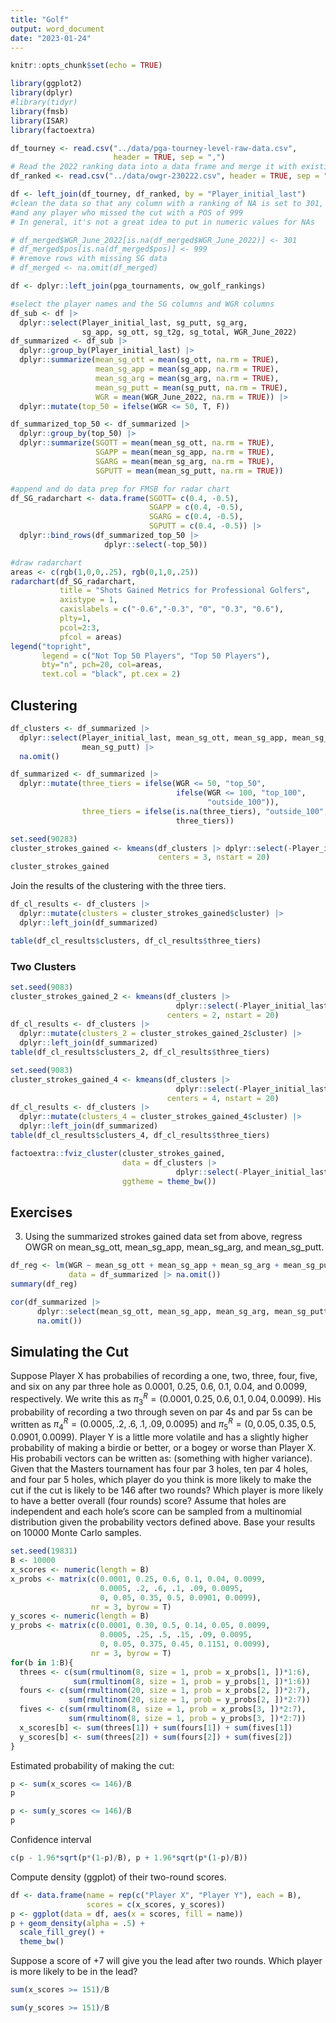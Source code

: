 ```yaml
---
title: "Golf"
output: word_document
date: "2023-01-24"
---
```


```r
knitr::opts_chunk$set(echo = TRUE)
```

```r
library(ggplot2)
library(dplyr)
#library(tidyr)
library(fmsb)
library(ISAR)
library(factoextra)
```

```r
df_tourney <- read.csv("../data/pga-tourney-level-raw-data.csv", 
                       header = TRUE, sep = ",")
# Read the 2022 ranking data into a data frame and merge it with existing data
df_ranked <- read.csv("../data/owgr-230222.csv", header = TRUE, sep = ",")

df <- left_join(df_tourney, df_ranked, by = "Player_initial_last")
#clean the data so that any column with a ranking of NA is set to 301,
#and any player who missed the cut with a POS of 999
# In general, it's not a great idea to put in numeric values for NAs

# df_merged$WGR_June_2022[is.na(df_merged$WGR_June_2022)] <- 301
# df_merged$pos[is.na(df_merged$pos)] <- 999
# #remove rows with missing SG data
# df_merged <- na.omit(df_merged)
```

```r
df <- dplyr::left_join(pga_tournaments, ow_golf_rankings)
```

```r
#select the player names and the SG columns and WGR columns
df_sub <- df |> 
  dplyr::select(Player_initial_last, sg_putt, sg_arg, 
                sg_app, sg_ott, sg_t2g, sg_total, WGR_June_2022)
df_summarized <- df_sub |> 
  dplyr::group_by(Player_initial_last) |>
  dplyr::summarize(mean_sg_ott = mean(sg_ott, na.rm = TRUE),
                   mean_sg_app = mean(sg_app, na.rm = TRUE),
                   mean_sg_arg = mean(sg_arg, na.rm = TRUE),
                   mean_sg_putt = mean(sg_putt, na.rm = TRUE),
                   WGR = mean(WGR_June_2022, na.rm = TRUE)) |> 
  dplyr::mutate(top_50 = ifelse(WGR <= 50, T, F)) 
```


```r
df_summarized_top_50 <- df_summarized |>
  dplyr::group_by(top_50) |> 
  dplyr::summarize(SGOTT = mean(mean_sg_ott, na.rm = TRUE),
                   SGAPP = mean(mean_sg_app, na.rm = TRUE),
                   SGARG = mean(mean_sg_arg, na.rm = TRUE),
                   SGPUTT = mean(mean_sg_putt, na.rm = TRUE))
```

```r
#append and do data prep for FMSB for radar chart
df_SG_radarchart <- data.frame(SGOTT= c(0.4, -0.5), 
                               SGAPP = c(0.4, -0.5), 
                               SGARG = c(0.4, -0.5), 
                               SGPUTT = c(0.4, -0.5)) |> 
  dplyr::bind_rows(df_summarized_top_50 |> 
                     dplyr::select(-top_50))
```

```r
#draw radarchart
areas <- c(rgb(1,0,0,.25), rgb(0,1,0,.25))
radarchart(df_SG_radarchart,
           title = "Shots Gained Metrics for Professional Golfers",
           axistype = 1,
           caxislabels = c("-0.6","-0.3", "0", "0.3", "0.6"),
           plty=1,
           pcol=2:3,
           pfcol = areas)
legend("topright",
       legend = c("Not Top 50 Players", "Top 50 Players"),
       bty="n", pch=20, col=areas,
       text.col = "black", pt.cex = 2)
```


## Clustering

```r
df_clusters <- df_summarized |> 
  dplyr::select(Player_initial_last, mean_sg_ott, mean_sg_app, mean_sg_arg,
                mean_sg_putt) |> 
  na.omit()
```

```r
df_summarized <- df_summarized |> 
  dplyr::mutate(three_tiers = ifelse(WGR <= 50, "top_50",
                                     ifelse(WGR <= 100, "top_100", 
                                            "outside_100")),
                three_tiers = ifelse(is.na(three_tiers), "outside_100", 
                                     three_tiers))
```

```r
set.seed(90283)
cluster_strokes_gained <- kmeans(df_clusters |> dplyr::select(-Player_initial_last),
                                 centers = 3, nstart = 20)
cluster_strokes_gained
```
Join the results of the clustering with the three tiers. 
```r
df_cl_results <- df_clusters |> 
  dplyr::mutate(clusters = cluster_strokes_gained$cluster) |> 
  dplyr::left_join(df_summarized)
```

```r
table(df_cl_results$clusters, df_cl_results$three_tiers)
```

### Two Clusters

```r
set.seed(9083)
cluster_strokes_gained_2 <- kmeans(df_clusters |>
                                     dplyr::select(-Player_initial_last),
                                   centers = 2, nstart = 20)
df_cl_results <- df_clusters |> 
  dplyr::mutate(clusters_2 = cluster_strokes_gained_2$cluster) |> 
  dplyr::left_join(df_summarized)
table(df_cl_results$clusters_2, df_cl_results$three_tiers)
```

```r
set.seed(9083)
cluster_strokes_gained_4 <- kmeans(df_clusters |>
                                     dplyr::select(-Player_initial_last),
                                   centers = 4, nstart = 20)
df_cl_results <- df_clusters |> 
  dplyr::mutate(clusters_4 = cluster_strokes_gained_4$cluster) |> 
  dplyr::left_join(df_summarized)
table(df_cl_results$clusters_4, df_cl_results$three_tiers)
```

```r
factoextra::fviz_cluster(cluster_strokes_gained, 
                         data = df_clusters |>
                                     dplyr::select(-Player_initial_last),
                         ggtheme = theme_bw())
```

## Exercises

3. Using the summarized strokes gained data set from above, regress OWGR on 
mean_sg_ott, mean_sg_app, mean_sg_arg, and mean_sg_putt. 

```r
df_reg <- lm(WGR ~ mean_sg_ott + mean_sg_app + mean_sg_arg + mean_sg_putt,
             data = df_summarized |> na.omit())
summary(df_reg)
```
```r
cor(df_summarized |> 
      dplyr::select(mean_sg_ott, mean_sg_app, mean_sg_arg, mean_sg_putt) |> 
      na.omit())
```

## Simulating the Cut

Suppose Player X has probabilies of recording a one, two, three, four, five,
and six on any par three hole as 0.0001, 0.25, 0.6, 0.1, 0.04, and 0.0099,
respectively. We write this as 
$\pi_3^{R} = (0.0001, 0.25, 0.6, 0.1, 0.04, 0.0099)$. 
His probability of recording a two through seven on par 4s and par 5s can be written
as $\pi_4^{R} = (0.0005, .2, .6, .1, .09, 0.0095)$ and 
$\pi_5^{R} = (0, 0.05, 0.35, 0.5, 0.0901, 0.0099)$. Player Y is a little more 
volatile and has a slightly higher probability of making a birdie or better, or
a bogey or worse than Player X. His probabili vectors can be written as: 
(something with higher variance). Given that
the Masters tournament has four par 3 holes, ten par 4 holes, and four par 5 holes, 
which player do you think is more likely to make the cut if the cut is likely to 
be 146 after two rounds? Which player is more likely to have a better overall (four 
rounds) score? Assume that holes are independent and each hole's score can be
sampled from a multinomial distribution given the probability vectors defined 
above. Base your results on 10000 Monte Carlo samples. 

```r
set.seed(19831)
B <- 10000
x_scores <- numeric(length = B)
x_probs <- matrix(c(0.0001, 0.25, 0.6, 0.1, 0.04, 0.0099,
                    0.0005, .2, .6, .1, .09, 0.0095,
                    0, 0.05, 0.35, 0.5, 0.0901, 0.0099), 
                  nr = 3, byrow = T)
y_scores <- numeric(length = B)
y_probs <- matrix(c(0.0001, 0.30, 0.5, 0.14, 0.05, 0.0099,
                    0.0005, .25, .5, .15, .09, 0.0095,
                    0, 0.05, 0.375, 0.45, 0.1151, 0.0099), 
                  nr = 3, byrow = T)
for(b in 1:B){
  threes <- c(sum(rmultinom(8, size = 1, prob = x_probs[1, ])*1:6),
              sum(rmultinom(8, size = 1, prob = y_probs[1, ])*1:6))
  fours <- c(sum(rmultinom(20, size = 1, prob = x_probs[2, ])*2:7),
             sum(rmultinom(20, size = 1, prob = y_probs[2, ])*2:7))
  fives <- c(sum(rmultinom(8, size = 1, prob = x_probs[3, ])*2:7),
             sum(rmultinom(8, size = 1, prob = y_probs[3, ])*2:7))
  x_scores[b] <- sum(threes[1]) + sum(fours[1]) + sum(fives[1])
  y_scores[b] <- sum(threes[2]) + sum(fours[2]) + sum(fives[2])
}
```

Estimated probability of making the cut:

```r
p <- sum(x_scores <= 146)/B
p
```

```r
p <- sum(y_scores <= 146)/B
p
```
Confidence interval
```r
c(p - 1.96*sqrt(p*(1-p)/B), p + 1.96*sqrt(p*(1-p)/B))
```

Compute density (ggplot) of their two-round scores.

```r
df <- data.frame(name = rep(c("Player X", "Player Y"), each = B),
                 scores = c(x_scores, y_scores))
p <- ggplot(data = df, aes(x = scores, fill = name))
p + geom_density(alpha = .5) +
  scale_fill_grey() +
  theme_bw()
```

Suppose a score of +7 will give you the lead after two rounds. Which player is 
more likely to be in the lead? 

```r
sum(x_scores >= 151)/B
```

```r
sum(y_scores >= 151)/B
```

